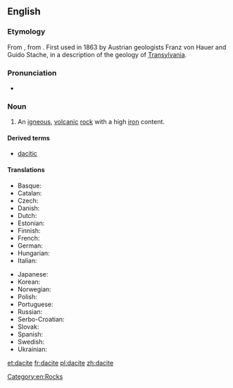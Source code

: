 ==English==

{{wikipedia}}

===Etymology===
From {{etyl|de|en}} {{term|Dazit|lang=de}}, from {{etyl|la|en}} {{m|la|Dācia||greater [[Romania]]}}. First used in 1863 by Austrian geologists Franz von Hauer and Guido Stache, in a description of the geology of [[Transylvania]].

===Pronunciation===
* {{a|UK}} {{IPA|/ˈdeɪsaɪt/|lang=en}}

===Noun===
{{en-noun}}

# {{context|geology|lang=en}} An [[igneous]], [[volcanic]] [[rock]] with a high [[iron]] content.

====Derived terms====
* [[dacitic]]

====Translations====
{{trans-top|(geology) an igneous, volcanic rock with a high iron content}}
* Basque: {{t|eu|dazita}}
* Catalan: {{t|ca|dacita|f}}
* Czech: {{t|cs|dacit|m}}
* Danish: {{t|da|dacit}}
* Dutch: {{t+|nl|daciet|f}}
* Estonian: {{t|et|datsiit}}
* Finnish: {{t|fi|daciitti}}
* French: {{t+|fr|dacite|f}}
* German: {{t|de|Dazit|m}}
* Hungarian: {{t|hu|dácit}}
* Italian: {{t|it|dacite|f}}
{{trans-mid}}
* Japanese: {{t|ja|デイサイト|sc=Jpan|tr=deisaito}}
* Korean: {{t|ko|데이사이트|sc=Kore}}
* Norwegian: {{t|no|dacitt}}
* Polish: {{t|pl|dacyt}}
* Portuguese: {{t|pt|dacito|m}}
* Russian: {{t|ru|дацит|sc=Cyrl}}
* Serbo-Croatian: {{t|sh|дацит|sc=Cyrl}}
* Slovak: {{t|sk|dacit}}
* Spanish: {{t|es|dacita}}
* Swedish: {{t|sv|dacit}}
* Ukrainian: {{t|uk|дацит|sc=Cyrl}}
{{trans-bottom}}

[[Category:en:Rocks]]

[[et:dacite]]
[[fr:dacite]]
[[pl:dacite]]
[[zh:dacite]]